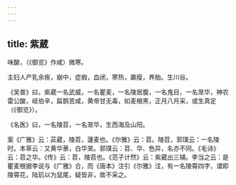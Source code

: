 ```yaml
---
---
---
```

title: 紫葳
---



味酸，（《御览》作咸）微寒。

主妇人产乳余疾，崩中，症瘕，血闭，寒热，羸瘦，养胎。生川谷。

《吴普》曰，紫葳一名武威，一名瞿麦，一名陵居腹，一名鬼目，一名茏华，神农雷公酸，岐伯辛，扁鹊苦咸，黄帝甘无毒，如麦根黑，正月八月采，或生真定（《御览》）。

《名医》曰，一名陵苕，一名茏华，生西海及山阳。

案《广雅》云：茈葳，陵苕，蘧麦也。《尔雅》云：苕。陵苕，郭璞云：一名陵时。本草云：又黄华蔈，白华茏。郭璞云：苕、华、色异，名亦不同。《毛诗》云：苕之华。《传》云：苕，陵苕也。《范子计然》云：紫葳出三辅。李当之云：是瞿麦根据李说与《广雅》合，而《唐本》注引《尔雅》注，有一名陵霄四字，谓即陵霄花，陆玑以为鼠尾，疑皆非，故不采之。